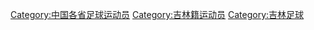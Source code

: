 [[Category:中国各省足球运动员|Category:中国各省足球运动员]]
[[Category:吉林籍运动员|Category:吉林籍运动员]]
[[Category:吉林足球|Category:吉林足球]]